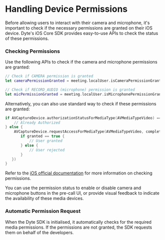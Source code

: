 # Handling Device Permissions

Before allowing users to interact with their camera and microphone, it's important to check if the necessary permissions are
granted on their iOS device. Dyte's iOS Core SDK provides easy-to-use APIs to check the status of these permissions.

### Checking Permissions

Use the following APIs to check if the camera and microphone permissions are granted:

```swift
// Check if CAMERA permission is granted
let cameraPermissionGranted = meeting.localUser.isCameraPermissionGranted

// Check if RECORD_AUDIO (microphone) permission is granted
let micPermissionGranted = meeting.localUser.isMicrophonePermissionGranted
```

Alternatively, you can also use standard way to check if these permissions are granted:

```swift
if AVCaptureDevice.authorizationStatusForMediaType(AVMediaTypeVideo) ==  AVAuthorizationStatus.Authorized {
    // Already Authorized
} else {
    AVCaptureDevice.requestAccessForMediaType(AVMediaTypeVideo, completionHandler: { (granted: Bool) -> Void in
       if granted == true {
           // User granted
       } else {
           // User rejected
       }
   })
}
```

Refer to the [iOS official documentation](https://developer.apple.com/documentation/avfoundation/capture_setup/requesting_authorization_to_capture_and_save_media)
for more information on checking permissions.

You can use the permission status to enable or disable camera and microphone buttons in the pre-call UI, or provide visual
feedback to indicate the availability of these media devices.

### Automatic Permission Request

When the Dyte SDK is initialised, it automatically checks for the required media permissions. If the permissions are not granted,
the SDK requests them on behalf of the developers.
